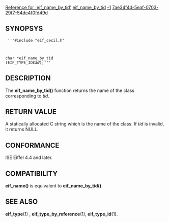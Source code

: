 [[Property:title|Reference for `eif_name_by_tid']]
[[Property:link_title|eif_name_by_tid]]
[[Property:weight|-1]]
[[Property:uuid|7ae34f4d-5eaf-0703-29f7-54dc4f0fd49d]]
==SYNOPSYS==
<code>
'''#include "eif_cecil.h"

char *eif_name_by_tid (EIF_TYPE_ID''' ''tid''''');'''</code>

==DESCRIPTION==
The '''eif_name_by_tid()''' function returns the name of the class corresponding to ''tid''. 
==RETURN VALUE==
A statically allocated C string which is the name of the class. If ''tid'' is invalid, it returns NULL. 
==CONFORMANCE==
ISE Eiffel 4.4 and later. 
==COMPATIBILITY==
'''eif_name()''' is equivalent to '''eif_name_by_tid()'''. 
==SEE ALSO==
'''eif_type'''(1) , '''eif_type_by_reference'''(1), '''eif_type_id'''(1). 



